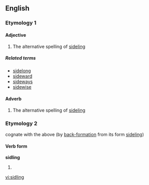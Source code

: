 ==English==

===Etymology 1===

====Adjective====
# The alternative spelling of [[sideling]]

=====Related terms=====
* [[sidelong]]
* [[sideward]]
* [[sideways]]
* [[sidewise]]

====Adverb====
# The alternative spelling of [[sideling]]

===Etymology 2===
cognate with the above (by [[back-formation]] from its form [[sideling]])

====Verb form====
'''sidling'''

# {{present participle of|[[sidle]]}}

[[vi:sidling]]